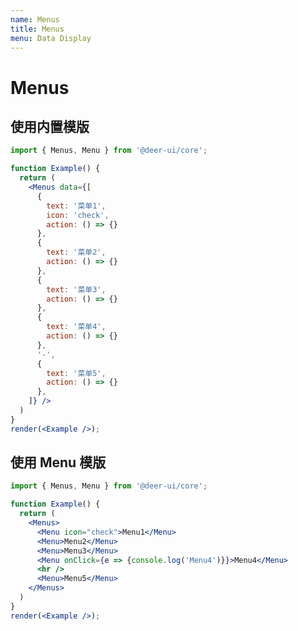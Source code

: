 ```yaml
---
name: Menus
title: Menus
menu: Data Display
---
```


# Menus

## 使用内置模版

```jsx live noInline
import { Menus, Menu } from '@deer-ui/core';

function Example() {
  return (
    <Menus data={[
      {
        text: '菜单1',
        icon: 'check',
        action: () => {}
      },
      {
        text: '菜单2',
        action: () => {}
      },
      {
        text: '菜单3',
        action: () => {}
      },
      {
        text: '菜单4',
        action: () => {}
      },
      '-',
      {
        text: '菜单5',
        action: () => {}
      },
    ]} />
  )
}
render(<Example />);
```

## 使用 Menu 模版

```jsx live noInline
import { Menus, Menu } from '@deer-ui/core';

function Example() {
  return (
    <Menus>
      <Menu icon="check">Menu1</Menu>
      <Menu>Menu2</Menu>
      <Menu>Menu3</Menu>
      <Menu onClick={e => {console.log('Menu4')}}>Menu4</Menu>
      <hr />
      <Menu>Menu5</Menu>
    </Menus>
  )
}
render(<Example />);
```
